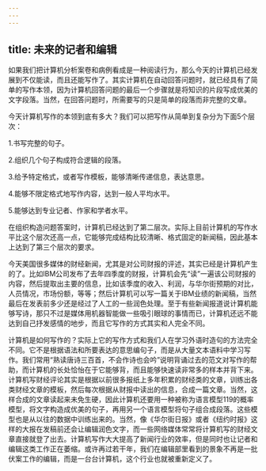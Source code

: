 ```yaml
---
---
---
```

title: 未来的记者和编辑
---




如果我们把计算机分析案卷和病例看成是一种阅读行为，那么今天的计算机已经发展到不仅能读，而且还能写作了。其实计算机在自动回答问题时，就已经具有了简单的写作本领，因为计算机回答问题的最后一个步骤就是将知识的片段写成优美的文字段落。当然，在回答问题时，所需要写的只是简单的段落而非完整的文章。

今天计算机写作的本领到底有多大？我们可以把写作从简单到复杂分为下面5个层次：

1.书写完整的句子。

2.组织几个句子构成符合逻辑的段落。

3.给予特定格式，或者写作模板，能够清晰传递信息，表达意思。

4.能够不限定格式地写作内容，达到一般人平均水平。

5.能够达到专业记者、作家和学者水平。

在组织构造问题答案时，计算机已经达到了第二层次。实际上目前计算机的写作水平比这个层次还高一点，它能够完成结构比较清晰、格式固定的新闻稿，因此基本上达到了第三个层次的要求。

今天美国很多媒体的财经新闻，尤其是对公司财报的评述，其实已经是计算机产生的了。比如IBM公司发布了去年四季度的财报，计算机会先“读”一遍该公司财报的内容，然后提取出主要的信息，比如该季度的收入、利润，与华尔街预期的对比，人员情况，市场份额，等等；然后计算机可以写一篇关于IBM业绩的新闻稿，当然最后在发表前多少还是经过了人工的一些润色处理。至于有些新闻报道说计算机能够写诗，那只不过是媒体用机器智能做一些吸引眼球的事情而已，计算机还远不能达到自己抒发感情的地步，而且它写作的方式其实和人完全不同。

计算机是如何写作的？实际上它的写作方式和我们人在学习外语时造句的方法完全不同。它不是根据语法和所要表达的意思编句子，而是从大量文本语料中学习写作。我们常用“熟读唐诗三百首，不会作诗也会吟”说明背诵过去的范文对写作的帮助，而计算机的长处恰怡在于它能够背，而且能够快速读非常多的样本并背下来。计算机写财经评论其实是根据以前很多报纸上多年积累的财经类的文章，训练出各类财经文章的模板，然后每次根据从财报中读出的信息，合成一篇文章。当然，这样合成的文章读起来未免生硬，因此计算机还要用一种被称为语言模型119的概率模型，将文字构造成优美的句子，再用另一个语言模型将句子组合成段落。这些模型也是从以往的数据中训练出来的。当然，像《华尔街日报》或者《纽约时报》这样的大报在发稿前还会让编辑润色文字，而一些网络媒体常常将计算机写的财经文章直接就登了出去。计算机写作大大提高了新闻行业的效率，但是同时也让记者和编辑这类工作正在萎缩。或许再过若干年，我们在编辑部里看到的景象不再是一批伏案工作的编辑，而是一台台计算机，这个行业也就被重新定义了。